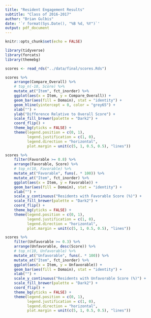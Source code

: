 ```yaml
---
title: "Resident Engagement Results"
subtitle: "Class of 2016-2017"
author: "Brian Gulbis"
date: '`r format(Sys.Date(), "%B %d, %Y")`'
output: pdf_document
---
```


```r
knitr::opts_chunk$set(echo = FALSE)
```

```r
library(tidyverse)
library(forcats)
library(themebg)

scores <- read_rds("../data/final/scores.Rds")
```

```r
scores %>%
    arrange(Compare_Overall) %>%
    # top_n(-10, Score) %>%
    mutate_at("Item", fct_inorder) %>%
    ggplot(aes(x = Item, y = Compare_Overall)) +
    geom_bar(aes(fill = Domain), stat = "identity") +
    geom_hline(yintercept = 0, color = "grey65") +
    xlab("") +
    ylab("Difference Relative to Overall Score") +
    scale_fill_brewer(palette = "Dark2") +
    coord_flip() +
    theme_bg(yticks = FALSE) +
    theme(legend.position = c(0, 1), 
          legend.justification = c(1, 0),
          legend.direction = "horizontal",
          plot.margin = unit(c(5, 1, 0.5, 0.5), "lines"))
```

```r
scores %>%
    filter(Favorable >= 0.8) %>%
    arrange(Favorable, Score) %>%
    # top_n(10, Favorable) %>%
    mutate_at("Favorable", funs(. * 100)) %>%
    mutate_at("Item", fct_inorder) %>%
    ggplot(aes(x = Item, y = Favorable)) +
    geom_bar(aes(fill = Domain), stat = "identity") +
    xlab("") +
    scale_y_continuous("Residents with Favorable Score (%)") +
    scale_fill_brewer(palette = "Dark2") +
    coord_flip() +
    theme_bg(yticks = FALSE) +
    theme(legend.position = c(0, 1), 
          legend.justification = c(1, 0),
          legend.direction = "horizontal",
          plot.margin = unit(c(5, 1, 0.5, 0.5), "lines"))
```

```r
scores %>%
    filter(Unfavorable >= 0.3) %>%
    arrange(Unfavorable, desc(Score)) %>%
    # top_n(10, Unfavorable) %>%
    mutate_at("Unfavorable", funs(. * 100)) %>%
    mutate_at("Item", fct_inorder) %>%
    ggplot(aes(x = Item, y = Unfavorable)) +
    geom_bar(aes(fill = Domain), stat = "identity") +
    xlab("") +
    scale_y_continuous("Residents with Unfavorable Score (%)") +
    scale_fill_brewer(palette = "Dark2") +
    coord_flip() +
    theme_bg(yticks = FALSE) +
    theme(legend.position = c(0, 1), 
          legend.justification = c(1, 0),
          legend.direction = "horizontal",
          plot.margin = unit(c(5, 1, 0.5, 0.5), "lines"))
```
